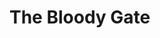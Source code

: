 
# The Bloody Gate
<ProjectDetails
  floatRight
  region="Vale"
  house="House Arryn"
  type="Castle"
  status="Completed"
  warp="/warp bloodygate"
  projectLead="carcinogenius"
  dateStarted="2014-06-01T07:00:00+00:00"
  dateCompleted="2014-06-01T07:00:00+00:00"
/>
